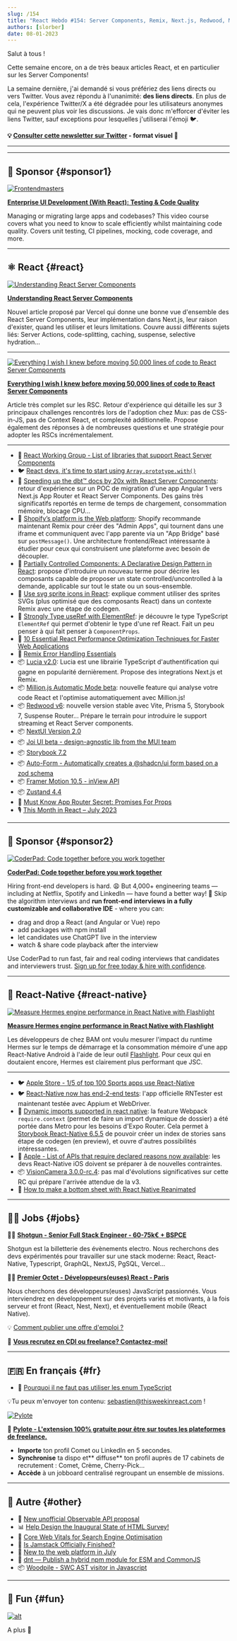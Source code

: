 ```yaml
---
slug: /154
title: "React Hebdo #154: Server Components, Remix, Next.js, Redwood, Million, Lucia, ElementRef, Partially Controlled, SVG Sprites, NextUI, Storybook, Hermes, require.context..."
authors: [slorber]
date: 08-01-2023
---
```


Salut à tous !

Cette semaine encore, on a de très beaux articles React, et en particulier sur les Server Components!

La semaine dernière, j'ai demandé si vous préfériez des liens directs ou vers Twitter. Vous avez répondu à l'unanimité: **des liens directs**. En plus de cela, l'expérience Twitter/X a été dégradée pour les utilisateurs anonymes qui ne peuvent plus voir les discussions. Je vais donc m'efforcer d'éviter les liens Twitter, sauf exceptions pour lesquelles j'utiliserai l'émoji 🐦.

<!-- truncate -->

**💡 [Consulter cette newsletter sur Twitter](https://slo.im/thread) - format visuel 🎨**

---


<Support />

---

## 💸 Sponsor {#sponsor1}

[![Frontendmasters](/emails/issues/151/frontendmasters.png)](https://frontendmasters.com/courses/enterprise-ui-dev/?utm_source=email&utm_medium=thisweekinreact&utm_content=uidev)

**[Enterprise UI Development (With React): Testing & Code Quality](https://frontendmasters.com/courses/enterprise-ui-dev/?utm_source=email&utm_medium=thisweekinreact&utm_content=uidev)**

Managing or migrating large apps and codebases? This video course covers what you need to know to scale efficiently whilst maintaining code quality. Covers unit testing, CI pipelines, mocking, code coverage, and more.

---

## ⚛️ React {#react}

[![Understanding React Server Components](/emails/issues/154/understandingrsc.jpg)](https://vercel.com/blog/understanding-react-server-components)

[**Understanding React Server Components**](https://vercel.com/blog/understanding-react-server-components)

Nouvel article proposé par Vercel qui donne une bonne vue d'ensemble des React Server Components, leur implémentation dans Next.js, leur raison d'exister, quand les utiliser et leurs limitations. Couvre aussi différents sujets liés: Server Actions, code-splitting, caching, suspense, selective hydration...

---

[![Everything I wish I knew before moving 50,000 lines of code to React Server Components](/emails/issues/154/everythingrsc.jpg)](https://www.mux.com/blog/what-are-react-server-components)

[**Everything I wish I knew before moving 50,000 lines of code to React Server Components**](https://www.mux.com/blog/what-are-react-server-components)

Article très complet sur les RSC. Retour d'expérience qui détaille les sur 3 principaux challenges rencontrés lors de l'adoption chez Mux: pas de CSS-in-JS, pas de Context React, et complexité additionnelle. Propose également des réponses à de nombreuses questions et une stratégie pour adopter les RSCs incrémentalement.

---

- 👀 [React Working Group - List of libraries that support React Server Components](https://github.com/reactwg/server-components/discussions/6)
- 🐦 [React devs, it's time to start using `Array.prototype.with()`](https://twitter.com/sebastienlorber/status/1686059338647957509)
- 📜 [Speeding up the dbt™ docs by 20x with React Server Components](https://dagster.io/blog/dbt-docs-on-react): retour d'expérience sur un POC de migration d'une app Angular 1 vers Next.js App Router et React Server Components. Des gains très significatifs reportés en terme de temps de chargement, consommation mémoire, blocage CPU...
- 📜 [Shopify’s platform is the Web platform](https://shopify.engineering/shopifys-platform-is-the-web-platform): Shopify recommande maintenant Remix pour créer des "Admin Apps", qui tournent dans une iframe et communiquent avec l'app parente via un "App Bridge" basé sur `postMessage()`. Une architecture frontend/React intéressante à étudier pour ceux qui construisent une plateforme avec besoin de découpler.
- 📜 [Partially Controlled Components: A Declarative Design Pattern in React](https://www.jameskerr.blog/posts/partially-controlled-react-components/): propose d'introduire un nouveau terme pour décrire les composants capable de proposer un state controlled/uncontrolled à la demande, applicable sur tout le state ou un sous-ensemble.
- 📜 [Use svg sprite icons in React](https://www.jacobparis.com/content/svg-icons): explique comment utiliser des sprites SVGs (plus optimisé que des composants React) dans un contexte Remix avec une étape de codegen.
- 📜 [Strongly Type useRef with ElementRef](https://www.totaltypescript.com/strongly-type-useref-with-elementref): je découvre le type TypeScript `ElementRef` qui permet d'obtenir le type d'une ref React. Fait un peu penser à qui fait penser à `ComponentProps`.
- 📜 [10 Essential React Performance Optimization Techniques for Faster Web Applications](https://techreactlearning.blogspot.com/2023/07/10-essential-react-performance.html)
- 📜 [Remix Error Handling Essentials](https://otiv.dev/blog/essential-remix-error-handling)
- 📦 [Lucia v2.0](https://lucia-auth.com/blog/lucia-2): Lucia est une librairie TypeScript d'authentification qui gagne en popularité dernièrement. Propose des integrations Next.js et Remix.
- 📦 [Million.js Automatic Mode beta](https://million.dev/docs/automatic): nouvelle feature qui analyse votre code React et l'optimise automatiquement avec Million.js!
- 📦 [Redwood v6](https://github.com/redwoodjs/redwood/releases/tag/v6.0.0): nouvelle version stable avec Vite, Prisma 5, Storybook 7, Suspense Router... Prépare le terrain pour introduire le support streaming et React Server components.
- 📦 [NextUI Version 2.0](https://nextui.org/blog/nextui-v2)
- 📦 [Joi UI beta - design-agnostic lib from the MUI team](https://mui.com/joy-ui/getting-started/)
- 📦 [Storybook 7.2](https://storybook.js.org/blog/july-2023-update/)
- 📦 [Auto-Form - Automatically creates a @shadcn/ui form based on a zod schema](https://github.com/vantezzen/auto-form)
- 📦 [Framer Motion 10.5 - inView API](https://www.framer.com/motion/in-view/)
- 📦 [Zustand 4.4](https://github.com/pmndrs/zustand/releases/tag/v4.4.0)
- 🎥 [Must Know App Router Secret: Promises For Props](https://www.youtube.com/watch?v=ViVa5JPGrf4)
- 🎙️ [This Month in React – July 2023](https://podcasters.spotify.com/pod/show/reactiflux/episodes/This-Month-in-React--July-2023-e27ijk5)

<SubscribeFormEmbed placement="middle" />

---

## 💸 Sponsor {#sponsor2}

[![CoderPad: Code together before you work together](/emails/issues/154/coderpad.png)](https://coderpad.io/?utm_medium=3pmedia&utm_source=ThisWeekInReact&utm_campaign=23-Q3-3PMedia-ThisWeekInReact-ACQ-All-Global-Newsletter)

[**CoderPad: Code together before you work together**](https://coderpad.io/?utm_medium=3pmedia&utm_source=ThisWeekInReact&utm_campaign=23-Q3-3PMedia-ThisWeekInReact-ACQ-All-Global-Newsletter)

Hiring front-end developers is hard. 😩 But 4,000+ engineering teams — including at Netflix, Spotify and LinkedIn — have found a better way! 🤠 Skip the algorithm interviews and **run front-end interviews in a fully customizable and collaborative IDE** - where you can:

- drag and drop a React (and Angular or Vue) repo
- add packages with npm install
- let candidates use ChatGPT live in the interview
- watch & share code playback after the interview

Use CoderPad to run fast, fair and real coding interviews that candidates and interviewers trust. [Sign up for free today & hire with confidence](https://coderpad.io/?utm_medium=3pmedia&utm_source=ThisWeekInReact&utm_campaign=23-Q3-3PMedia-ThisWeekInReact-ACQ-All-Global-Newsletter).

---

## 📱 React-Native {#react-native}

[![Measure Hermes engine performance in React Native with Flashlight](/emails/issues/154/hermes.jpg)](https://www.bam.tech/article/measure-hermes-engine-performance-in-react-native-with-flashlight)

[**Measure Hermes engine performance in React Native with Flashlight**](https://www.bam.tech/article/measure-hermes-engine-performance-in-react-native-with-flashlight)

Les développeurs de chez BAM ont voulu mesurer l'impact du runtime Hermes sur le temps de démarrage et la consommation mémoire d'une app React-Native Android à l'aide de leur outil [Flashlight](https://github.com/bamlab/flashlight). Pour ceux qui en doutaient encore, Hermes est clairement plus performant que JSC.

---

- 🐦 [Apple Store - 1/5 of top 100 Sports apps use React-Native](https://twitter.com/Baconbrix/status/1684579413688750082)
- 🐦 [React-Native now has end-2-end tests](https://twitter.com/SzymonRybczak/status/1684870142839160832): l'app officielle RNTester est maintenant testée avec Appium et WebDriver.
- 📜 [Dynamic imports supported in react native](https://dev.to/dannyhw/dynamic-imports-supported-in-react-native-273j): la feature Webpack `require.context` (permet de faire un import dynamique de dossier) a été portée dans Metro pour les besoins d'Expo Router. Cela permet à [Storybook React-Native 6.5.5](https://github.com/storybookjs/react-native/releases/tag/v6.5.5) de pouvoir créer un index de stories sans étape de codegen (en preview), et ouvre d'autres possibilités intéressantes.
- 📜 [Apple - List of APIs that require declared reasons now available](https://developer.apple.com/news/?id=z6fu1dcu): les devs React-Native iOS doivent se préparer à de nouvelles contraintes.
- 📦 [VisionCamera 3.0.0-rc.4](https://github.com/mrousavy/react-native-vision-camera/releases/tag/v3.0.0-rc.4): pas mal d'évolutions significatives sur cette RC qui prépare l'arrivée attendue de la v3.
- 🎥 [How to make a bottom sheet with React Native Reanimated](https://www.youtube.com/watch?v=lYYiuXcTnnE)

---

## 🧑‍💻 Jobs {#jobs}

🧑‍💼 [**Shotgun - Senior Full Stack Engineer - 60-75k€ + BSPCE**](https://shotgun.teamtailor.com/jobs/1981578-senior-full-stack-engineer)

Shotgun est la billetterie des évènements electro. Nous recherchons des devs expérimentés pour travailler sur une stack moderne: React, React-Native, Typescript, GraphQL, NextJS, PgSQL, Vercel...

🧑‍💼 [**Premier Octet - Développeurs(euses) React - Paris**](https://www.premieroctet.com/jobs)

Nous cherchons des développeurs(euses) JavaScript passionnés. Vous interviendrez en développement sur des projets variés et motivants, à la fois serveur et front (React, Nest, Next), et éventuellement mobile (React Native).

💡 [Comment publier une offre d'emploi ?](https://thisweekinreact.com/fr/sponsor)

🏢 **[Vous recrutez en CDI ou freelance? Contactez-moi!](https://qq4ph6n1rk0.typeform.com/to/qjSZ38dQ#email={{subscriber.email_address}})**

---

## 🇫🇷 En français {#fr}

- 🎥 [Pourquoi il ne faut pas utiliser les enum TypeScript](https://www.youtube.com/watch?v=UwIzZ5Z_V2k)

💡Tu peux m'envoyer ton contenu: [sebastien@thisweekinreact.com](mailto:sebastien@thisweekinreact.com?subject=Contenu%20en%20fran%C3%A7ais) !

[![Pylote](/emails/issues/149/pylote.jpg)](https://pylote.io/?utm_source=newsletter&utm_medium=insert&utm_campaign=sebastienl)

💸 **[Pylote - L'extension 100% gratuite pour être sur toutes les plateformes de freelance.](https://pylote.io/?utm_source=newsletter&utm_medium=insert&utm_campaign=sebastienl)**

- **Importe** ton profil Comet ou LinkedIn en 5 secondes.
- **Synchronise** ta dispo et** diffuse** ton profil auprès de 17 cabinets de recrutement : Comet, Crème, Cherry-Pick...
- **Accède** à un jobboard centralisé regroupant un ensemble de missions.

---

## 🔀 Autre {#other}

- 👀 [New unofficial Observable API proposal](https://github.com/domfarolino/observable)
- 📊 [Help Design the Inaugural State of HTML Survey!](https://lea.verou.me/blog/2023/design-state-of-html/)
- 📜 [Core Web Vitals for Search Engine Optimisation](https://csswizardry.com/2023/07/core-web-vitals-for-search-engine-optimisation/)
- 📜 [Is Jamstack Officially Finished?](https://remotesynthesis.com/blog/goodbye-jamstack/)
- 📜 [New to the web platform in July](https://web.dev/web-platform-07-2023/)
- 📜 [dnt — Publish a hybrid npm module for ESM and CommonJS](https://deno.com/blog/publish-esm-cjs-module-dnt)
- 📦 [Woodpile - SWC AST visitor in Javascript](https://github.com/kwonoj/woodpile)

---

## 🤭 Fun {#fun}

[![alt](/emails/issues/154/meme.jpg)](https://twitter.com/fireship_dev/status/1684324664699674625)

A plus 👋
